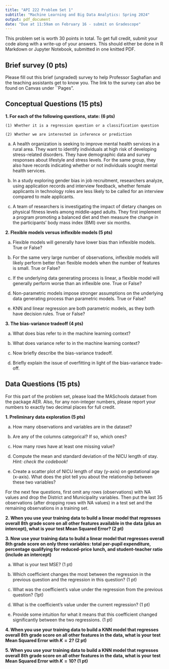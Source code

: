```yaml
---
title: "API 222 Problem Set 1"
subtitle: "Machine Learning and Big Data Analytics: Spring 2024"
output: pdf_document
date: "Due at 11:59am on February 16 - submit on Gradescope"
---
```



This problem set is worth 30 points in total. To get full credit, submit your code along with a write-up of your answers. This should either be done in R Markdown or Jupyter Notebook, submitted in one knitted PDF.

## Brief survey (0 pts)

Please fill out this brief (ungraded) survey to help Professor Saghafian and the teaching assistants get to know you. The link to the survey can also be found on Canvas under ``Pages".

## Conceptual Questions (15 pts)



**1. For each of the following questions, state: (6 pts)**


    (1) Whether it is a regression question or a classification question 
    
    (2) Whether we are interested in inference or prediction

(a) A health organization is seeking to improve mental health services in a rural area. They want to identify individuals at high risk of developing stress-related disorders. They have demographic data and survey responses about lifestyle and stress levels. For the same group, they also have records indicating whether or not individuals sought mental health services.



(b) In a study exploring gender bias in job recruitment, researchers analyze, using application records and interview feedback, whether female applicants in technology roles are less likely to be called for an interview compared to male applicants.


(c) A team of researchers is investigating the impact of dietary changes on physical fitness levels among middle-aged adults. They first implement a program promoting a balanced diet and then measure the change in the participants' body mass index (BMI) over six months.


**2. Flexible models versus inflexible models (5 pts)**

(a) Flexible models will generally have lower bias than inflexible models. True or False?

(b) For the same very large number of observations, inflexible models will likely perform better than flexible models when the number of features is small. True or False?

(c) If the underlying data generating process is linear, a flexible model will generally perform worse than an inflexible one. True or False?

(d) Non-parametric models impose stronger assumptions on the underlying data generating process than parametric models. True or False?

(e) KNN and linear regression are both parametric models, as they both have decision rules. True or False?

**3. The bias-variance tradeoff (4 pts)**

(a) What does bias refer to in the machine learning context?

(b) What does variance refer to in the machine learning context?

(c) Now briefly describe the bias-variance tradeoff.

(d) Briefly explain the issue of overfitting in light of the bias-variance trade-off.



## Data Questions (15 pts)


For this part of the problem set, please load the MASchools dataset from the package AER. Also, for any non-integer numbers, please report your numbers to exactly two decimal places for full credit.


**1. Preliminary data exploration (5 pts)**


(a) How many observations and variables are in the dataset?
    
(b) Are any of the columns categorical? If so, which ones?

(c) How many rows have at least one missing value?

(d) Compute the mean and standard deviation of the NICU length of stay. *Hint: check the codebook!*

(e) Create a scatter plot of NICU length of stay (y-axis) on gestational age (x-axis). What does the plot tell you about the relationship between these two variables?


For the next few questions, first omit any rows (observations) with NA values and drop the District and Municipality variables. Then put the last 35 observations (after dropping rows with NA values) in a test set and the remaining observations in a training set.


**2. When you use your training data to build a linear model that regresses overall 8th grade score on all other features available in the data (plus an intercept), what is your test Mean Squared Error? (2 pt)**

**3. Now use your training data to build a linear model that regresses overall 8th grade score on only three variables: total per-pupil expenditure, percentage qualifying for reduced-price lunch, and student-teacher ratio (include an intercept)**

(a) What is your test MSE? (1 pt)

(b) Which coefficient changes the most between the regression in the previous question and the regression in this question? (1 pt)

(c) What was the coefficient’s value under the regression from the previous question? (1pt)

(d) What is the coefficient’s value under the current regression? (1 pt)

(e) Provide some intuition for what it means that this coefficient changed significantly between the two regressions. (1 pt)
    
    
**4. When you use your training data to build a KNN model that regresses overall 8th grade score on all other features in the data, what is your test Mean Squared Error with $K = 2$? (2 pt)**



**5. When you use your training data to build a KNN model that regresses overall 8th grade score on all other features in the data, what is your test Mean Squared Error with $K = 10$? (1 pt)**


